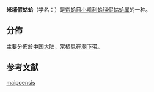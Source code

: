 {{Speciesbox
| taxon = Pseudopythina maipoensis
| authority = Morton et Scott
}}

'''米埔假蛄蛤'''（学名：''{{lang|la|Pseudopythina maipoensis}}''）是[[帘蛤目|帘蛤目]][[小凯利蛤科|小凯利蛤科]][[假蛄蛤属|假蛄蛤属]]的一种{{r|shell_3747}}。

==分佈==
主要分佈於[[中国大陆|中国大陆]]，常栖息在[[潮下带|潮下带]]{{r|shell_3747}}。

== 参考文献 ==
{{reflist |refs=
<ref name="shell_3747">{{cite web
 |url=http://shell.sinica.edu.tw/chinese/shellbase_detail.php?science_no=3747
 |title=国际贝库：米埔假蛄蛤
 |publisher=台湾贝类资料库
 |accessdate=2017-06-17
 |language=zh-hant
 |archive-date=2016-03-04
 |archive-url=https://web.archive.org/web/20160304111452/http://shell.sinica.edu.tw/chinese/shellbase_detail.php?science_no=3747
 |dead-url=no
 }}</ref>
}}
{{Taxonbar|from=Q14192788}}

[[Category:假蛄蛤属|maipoensis]]
